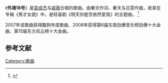 《'''外滩18号'''》是[[袁成傑|袁成杰]]与[[戚薇|戚薇]]合唱的歌曲。由秦天作词、秦天与吕雯作曲，收录在专辑《男才女貌》中，是轻喜剧《明天你是否依然爱我》的主题曲。 <ref>{{Cite web|title=袁成杰戚薇演话剧 “男才女貌”实力势不可挡_影音娱乐_新浪网|url=http://ent.sina.com.cn/y/2007-10-30/14061769783.shtml|accessdate=2020-07-18|work=ent.sina.com.cn|archive-date=2020-07-18|archive-url=https://web.archive.org/web/20200718192841/http://ent.sina.com.cn/y/2007-10-30/14061769783.shtml|dead-url=no}}</ref>

2007年该歌曲获得酷狗年度歌曲、2008年获得第6届东南劲爆音乐榜劲爆十大金曲、第15届东方风云榜十大金曲。

==参考文献==
{{reflist}}

[[Category:歌曲|Category:歌曲]]